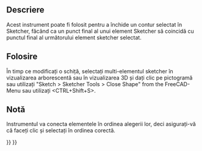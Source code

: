 <languages/>

{{Docnav
|
|
|[[Sketcher_Workbench|Sketcher]]
|IconL=
|IconR=
|IconC=Workbench_Sketcher.svg
}}

{{VeryImportantMessage|This tool is obsolete, it is not available in {{VersionPlus|0.21}}. Use [[Sketcher_ValidateSketch|Sketcher ValidateSketch]] instead.}}

<div class="mw-translate-fuzzy">
{{GuiCommand|Name=Sketcher CloseShape|Workbenches=[[Sketcher Workbench|Sketcher]]|MenuLocation=Sketch → Sketcher tools → Close Shape|Shortcut=Shift+Ctrl+S|Version=0.15}}
</div>

<span id="Description"></span>
==Descriere==

Acest instrument poate fi folosit pentru a închide un contur selectat în Sketcher, făcând ca un punct final al unui element Sketcher să coincidă cu punctul final al următorului element sketcher selectat.

<span id="Usage"></span>
<div class="mw-translate-fuzzy">
==Folosire==
</div>

<div class="mw-translate-fuzzy">
În timp ce modificați o schiță, selectați multi-elementul sketcher în vizualizarea arborescentă sau în vizualizarea 3D și dați clic pe pictogramă sau utilizați "Sketch > Sketcher Tools > Close Shape" from the FreeCAD-Menu
sau utilizați <CTRL+Shift+S>.
</div>

<span id="Notes"></span>
==Notă==

Instrumentul va conecta elementele în ordinea alegerii lor, deci asigurați-vă că faceți clic și selectați în ordinea corectă.


{{Docnav
|
|
|[[Sketcher_Workbench|Sketcher]]
|IconL=
|IconR=
|IconC=Workbench_Sketcher.svg
}}

{{Sketcher_Tools_navi{{#translation:}}}}
{{Userdocnavi{{#translation:}}}}
